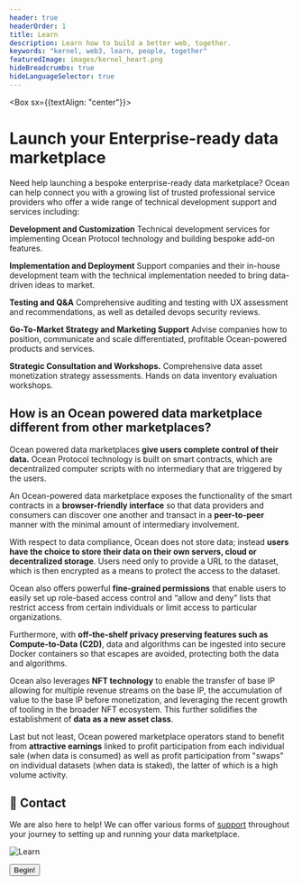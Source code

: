```yaml
---
header: true
headerOrder: 1
title: Learn
description: Learn how to build a better web, together.
keywords: "kernel, web3, learn, people, together"
featuredImage: images/kernel_heart.png
hideBreadcrumbs: true
hideLanguageSelector: true
---
```


<Box sx={{textAlign: "center"}}>

# Launch your Enterprise-ready data marketplace

</Box>

Need help launching a bespoke enterprise-ready data marketplace? Ocean can help connect you with a growing list of trusted professional service providers who offer a wide range of technical development support and services including:

<Process>

**Development and Customization**
Technical development services for implementing Ocean Protocol technology and building bespoke add-on features.

**Implementation and Deployment**
Support companies and their in-house development team with the technical implementation needed to bring data-driven ideas to market.

**Testing and Q&A**
Comprehensive auditing and testing with UX assessment and recommendations, as well as detailed devops security reviews.

**Go-To-Market Strategy and Marketing Support**
Advise companies how to position, communicate and scale differentiated, profitable Ocean-powered products and services.

**Strategic Consultation and Workshops.**
Comprehensive data asset monetization strategy assessments. Hands on data inventory evaluation workshops.

</Process>

## How is an Ocean powered data marketplace different from other marketplaces?

Ocean powered data marketplaces **give users complete control of their data.** Ocean Protocol technology is built on smart contracts, which are decentralized computer scripts with no intermediary that are triggered by the users.

An Ocean-powered data marketplace exposes the functionality of the smart contracts in a **browser-friendly interface** so that data providers and consumers can discover one another and transact in a **peer-to-peer** manner with the minimal amount of intermediary involvement.

With respect to data compliance, Ocean does not store data; instead **users have the choice to store their data on their own servers, cloud or decentralized storage**. Users need only to provide a URL to the dataset, which is then encrypted as a means to protect the access to the dataset.

Ocean also offers powerful **fine-grained permissions** that enable users to easily set up role-based access control and “allow and deny” lists that restrict access from certain individuals or limit access to particular organizations.

Furthermore, with **off-the-shelf privacy preserving features such as Compute-to-Data (C2D)**, data and algorithms can be ingested into secure Docker containers so that escapes are avoided, protecting both the data and algorithms.

Ocean also leverages **NFT technology** to enable the transfer of base IP allowing for multiple revenue streams on the base IP, the accumulation of value to the base IP before monetization, and leveraging the recent growth of tooling in the broader NFT ecosystem. This further solidifies the establishment of **data as a new asset class**.

Last but not least, Ocean powered marketplace operators stand to benefit from **attractive earnings** linked to profit participation from each individual sale (when data is consumed) as well as profit participation from "swaps" on individual datasets (when data is staked), the latter of which is a high volume activity.

## 🙋 Contact

We are also here to help! We can offer various forms of [support](/enterprise/support#) throughout your journey to setting up and running your data marketplace.

<LeadCapture />

![Learn](/images/creatures/octopus/octopus-full-light.svg)

<Aligner center>
  <Button to="/learn/module-0/">Begin!</Button>
</Aligner>
